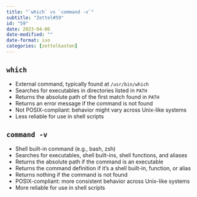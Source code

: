 ```yaml
---
title: "`which` vs `command -v`"
subtitle: "Zettel#59"
id: "59"
date: 2023-04-06
date-modified: ""
date-format: iso
categories: [zettelkasten]
---
```

## `which`

* External command, typically found at `/usr/bin/which`
* Searches for executables in directories listed in `PATH`
* Returns the absolute path of the first match found in `PATH`
* Returns an error message if the command is not found
* Not POSIX-compliant: behavior might vary across Unix-like systems
* Less reliable for use in shell scripts

## `command -v`

* Shell built-in command (e.g., bash, zsh)
* Searches for executables, shell built-ins, shell functions, and aliases
* Returns the absolute path if the command is an executable
* Returns the command definition if it's a shell built-in, function, or alias
* Returns nothing if the command is not found
* POSIX-compliant: more consistent behavior across Unix-like systems
* More reliable for use in shell scripts
